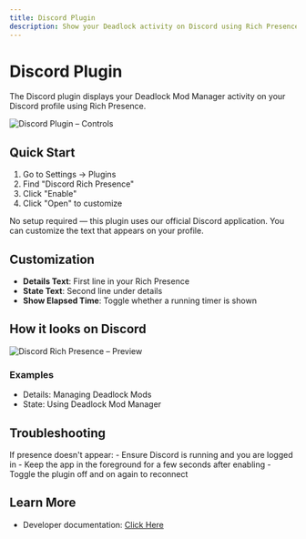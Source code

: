 ```yaml
---
title: Discord Plugin
description: Show your Deadlock activity on Discord using Rich Presence
---
```



# Discord Plugin

The Discord plugin displays your Deadlock Mod Manager activity on your Discord profile using Rich Presence.

![Discord Plugin – Controls](/assets/plugins-discord-1.png)

## Quick Start

1. Go to Settings → Plugins
2. Find "Discord Rich Presence"
3. Click "Enable"
4. Click "Open" to customize

<Callout>
No setup required — this plugin uses our official Discord application. You can customize the text that appears on your profile.
</Callout>

## Customization

- **Details Text**: First line in your Rich Presence
- **State Text**: Second line under details
- **Show Elapsed Time**: Toggle whether a running timer is shown

## How it looks on Discord

![Discord Rich Presence – Preview](/assets/plugins-discord-2.png)

### Examples

- Details: Managing Deadlock Mods
- State: Using Deadlock Mod Manager

## Troubleshooting

<Callout type="warning">
If presence doesn't appear:
- Ensure Discord is running and you are logged in
- Keep the app in the foreground for a few seconds after enabling
- Toggle the plugin off and on again to reconnect
</Callout>

## Learn More

- Developer documentation: [Click Here](/docs/developer-docs/plugins/discord)
